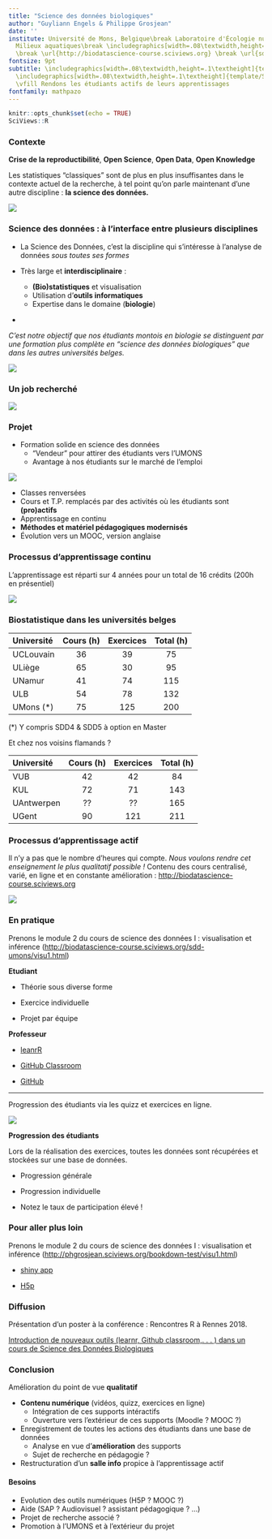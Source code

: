 ```yaml
---
title: "Science des données biologiques"
author: "Guyliann Engels & Philippe Grosjean"
date: ''
institute: Université de Mons, Belgique\break Laboratoire d'Écologie numérique des
  Milieux aquatiques\break \includegraphics[width=.08\textwidth,height=.1\textheight]{template/EcoNum-logo.pdf}
  \break \url{http://biodatascience-course.sciviews.org} \break \url{sdd@sciviews.org}
fontsize: 9pt
subtitle: \includegraphics[width=.08\textwidth,height=.1\textheight]{template/biodatascience.png}
  \includegraphics[width=.08\textwidth,height=.1\textheight]{template/SciViews-logo.pdf}
  \vfill Rendons les étudiants actifs de leurs apprentissages
fontfamily: mathpazo
---
```


```r
knitr::opts_chunk$set(echo = TRUE)
SciViews::R
```


### Contexte 

 **Crise de la reproductibilité**, **Open Science**, **Open Data**, **Open Knowledge**

Les statistiques “classiques” sont de plus en plus insuffisantes dans le contexte actuel de la recherche, à tel point qu'on parle maintenant d'une autre discipline\ : **la science des données.**

![](image/StatisticsisDead.png)


### Science des données : à l'interface entre plusieurs disciplines

\columnsbegin
\columnhalf

- La Science des Données, c'est la discipline qui s'intéresse à l'analyse de données _sous toutes ses formes_

- Très large et **interdisciplinaire** :
    + **(Bio)statistiques** et visualisation
    + Utilisation d'**outils informatiques**
    + Expertise dans le domaine (**biologie**)

- \alert{Il faut maîtriser simultanément les 3 domaines pour être un scientifique des données.}

*C'est notre objectif que nos étudiants montois en biologie se distinguent par une formation plus complète en "science des données biologiques" que dans les autres universités belges.*

\columnhalf

![](image/data-science-venn.png)

\columnsend

### Un job recherché

![](image/best-job.png)


### Projet

- Formation solide en science des données
    * "Vendeur" pour attirer des étudiants vers l'UMONS
    * Avantage à nos étudiants sur le marché de l'emploi

![](image/data-scientist-useful.jpg)

- Classes renversées
- Cours et T.P. remplacés par des activités où les étudiants sont **(pro)actifs**
- Apprentissage en continu
- **Méthodes et matériel pédagogiques modernisés**
- Évolution vers un MOOC, version anglaise


### Processus d’apprentissage continu

L'apprentissage est réparti sur 4 années pour un total de 16 crédits (200h en présentiel)

![](image/processus.png)


### Biostatistique dans les universités belges

| Université   | Cours (h) | Exercices |  Total (h)  |
|:-------------|:---------:|:---------:|:-----------:|
| UCLouvain    |    36     |     39    |   75        |
| ULiège       |    65     |     30    |   95        |
| UNamur       |    41     |     74    |   115       |
| ULB          |    54     |     78    |   132       |
| UMons (*)    |    75     |    125    |   200       |

(*) Y compris SDD4 & SDD5 à option en Master

Et chez nos voisins flamands\ ?

| Université   | Cours (h) | Exercices |  Total (h)  |
|:-------------|:---------:|:---------:|:-----------:|
| VUB          |    42     |    42     |   84        |
| KUL          |    72     |    71     |   143       |
| UAntwerpen   |    ??     |    ??     |   165       |
| UGent        |    90     |   121     |   211       |


### Processus d'apprentissage actif

Il n'y a pas que le nombre d'heures qui compte. *Nous voulons rendre cet enseignement le plus qualitatif possible\ !* Contenu des cours centralisé, varié, en ligne et en constante amélioration :  <http://biodatascience-course.sciviews.org>

![](image/apprentissage.png)

### En pratique 

Prenons le module 2 du cours de science des données I : visualisation et inférence (<http://biodatascience-course.sciviews.org/sdd-umons/visu1.html>)

\hfill

\hfill


\columnsbegin
\columnhalf

**Etudiant**

\hfill

- Théorie sous diverse forme

- Exercice individuelle

- Projet par équipe

\columnhalf

**Professeur**

\hfill

- [leanrR](https://rstudio.github.io/learnr/)

- [GitHub Classroom](https://classroom.github.com)

- [GitHub](https://github.com)

\columnsend

___

Progression des étudiants via les quizz et exercices en ligne.

\columnsbegin
\columnlarge

![](image/progression.png)

\columnsmall

**Progression des étudiants**

\hfill

Lors de la réalisation des exercices, toutes les données sont récupérées et stockées sur une base de données.

- Progression générale

- Progression individuelle

- Notez le taux de participation élevé\ !

\columnsend


### Pour aller plus loin

Prenons le module 2 du cours de science des données I : visualisation et inférence (<http://phgrosjean.sciviews.org/bookdown-test/visu1.html>)

- [shiny app](https://shiny.rstudio.com)

- [H5p](https://h5p.com)


### Diffusion

Présentation d'un poster à la conférence : Rencontres R à Rennes 2018.

[Introduction de nouveaux outils (learnr, Github classroom,. . . ) dans un cours de Science des Données Biologiques](https://github.com/BioDataScience-Course/RencontresRRennes2018)

\hfill

\alert{Grand intérêt marqué par les professeurs présents}


### Conclusion

Amélioration du point de vue **qualitatif**

- **Contenu numérique** (vidéos, quizz, exercices en ligne)
    + Intégration de ces supports intéractifs
    + Ouverture vers l'extérieur de ces supports (Moodle ? MOOC ?)
- Enregistrement de toutes les actions des étudiants dans une base de données
    + Analyse en vue d'**amélioration** des supports
    + Sujet de recherche en pédagogie ? 
- Restructuration d'un **salle info** propice à l'apprentissage actif

#### Besoins

- Evolution des outils numériques (H5P ? MOOC ?)
- Aide (SAP ? Audiovisuel ? assistant pédagogique ? ...)
- Projet de recherche associé ? 
- Promotion à l'UMONS et à l'extérieur du projet

